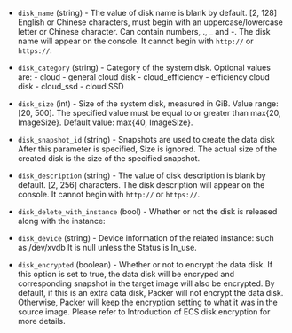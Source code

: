 <!-- Code generated from the comments of the AlicloudDiskDevice struct in builder/alicloud/ecs/image_config.go; DO NOT EDIT MANUALLY -->

-   `disk_name` (string) - The value of disk name is blank by default. [2,
    128] English or Chinese characters, must begin with an
    uppercase/lowercase letter or Chinese character. Can contain numbers,
    ., _ and -. The disk name will appear on the console. It cannot
    begin with `http://` or `https://`.
    
-   `disk_category` (string) - Category of the system disk. Optional values
    are:
        -   cloud - general cloud disk
        -   cloud_efficiency - efficiency cloud disk
        -   cloud_ssd - cloud SSD
    
-   `disk_size` (int) - Size of the system disk, measured in GiB. Value
    range: [20, 500]. The specified value must be equal to or greater
    than max{20, ImageSize}. Default value: max{40, ImageSize}.
    
-   `disk_snapshot_id` (string) - Snapshots are used to create the data
    disk After this parameter is specified, Size is ignored. The actual
    size of the created disk is the size of the specified snapshot.
    
-   `disk_description` (string) - The value of disk description is blank by
    default. [2, 256] characters. The disk description will appear on the
    console. It cannot begin with `http://` or `https://`.
    
-   `disk_delete_with_instance` (bool) - Whether or not the disk is
    released along with the instance:
    
-   `disk_device` (string) - Device information of the related instance:
    such as /dev/xvdb It is null unless the Status is In_use.
    
-   `disk_encrypted` (boolean) - Whether or not to encrypt the data disk.
    If this option is set to true, the data disk will be encryped and corresponding snapshot in the target image will also be encrypted. By
    default, if this is an extra data disk, Packer will not encrypt the
    data disk. Otherwise, Packer will keep the encryption setting to what
    it was in the source image. Please refer to Introduction of ECS disk encryption
    for more details.
    
